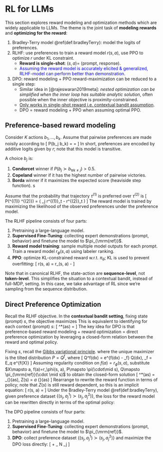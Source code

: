 # RL for LLMs {#rlLLMs}

This section explores reward modeling and optimization methods which are widely applicable to LLMs. The theme is the joint task of **modeling rewards** and **optimizing for the reward**: 

1. Bradley-Terry model \@ref(def:bradleyTerry): model the logits of preferences. 
2. RLHF: use preferences to train a reward model $r(s, a)$, use PPO to optimize $r$ under KL constraint. 
    - **Reward is single-shot**: $(s, a)=$ (prompt, response). 
    - <span style="color:blue"> Assuming the reward model is accurately elicited & generalized, RLHF-model can perform better than demonstration. </style>
3. DPO: reward modeling + PPO reward-maximization can be reduced to a single step: 
    - Similar idea in [@rajeswaran2019meta]: _nested optimization can be simplified when the inner loop has suitable analytic solution_, often possible when the inner objective is proximity-constrained. 
    - <u>Only works in single-shot reward i.e. contextual bandit assumption</u>. 
    - DPO = reward modeling + PPO when assuming optimal PPO. 

## Preference-based reward modeling {#rewardPreference -} 

:::{.definition #bradleyTerry name="Bradley-Terry model"}
Consider $K$ actions $b_1, \dots, b_k$. Assume that pairwise preferences are made noisily according to 
\[ 
    P(b_j \succ b_k) 
    = \df{e^{r(b_j)}}{e^{r(b_k)} + e^{r(b_j)}} = \sigma[r(b_j) - r(b_k)]
\] 
In short, preferences are encoded by additive logits given by $r$; note that this model is transitive. 
:::

:::{.definition name="winners"}
A choice $b_j$ is: 

1. **Condorcet** winner if $P(b_j \succ b_{\forall k\neq j}) > 0.5$. 
2. **Copeland** winner if it has the highest number of pairwise victories. 
3. **Borda** winner if it maximizes the expected score (heaviside step function). s
:::

:::{.definition #hfModel name="preference model for trajectories"}
Assume that the probability that trajectory $\tau^{(1)}$ is preferred over $\tau^{(2)}$ is 
\[ 
    P(\tau^{(1)} \succ \tau^{(2)}) = \sigma \left(
        \sum_j r^{(1)}_t - r^{(2)}_t 
    \right)
\] 
The reward model is trained by maximizing the likelihood of the observed preferences under the preference model. 
:::

:::{.definition #rlhf name="RLHF"}
The RLHF pipeline consists of four parts: 

1. Pretraining a large-language model. 
2. **Supervised Fine-Tuning**: collecting expert demonstrations (prompt, behavior) and finetune the model to $\pi_{\mrm{ref}}$. 
3. **Reward model training**: sample multiple model outputs for each prompt. Train a reward model $r_\phi(s, a)$ using labeler ranking. 
4. **PPO**: optimize KL-constrained reward w.r.t. $\pi_\theta$; KL is used to prevent overfitting: 
\[ 
    r(s, a) = r_\phi(s, a) - \beta \log \df{\pi_\theta(a\mid s)}{\pi_{\mrm{ref}}(a\mid s)} 
\] 
:::

Note that in canonical RLHF, the state-action are **sequence-level**, not **token-level**. This simplifies the situation to a contextual bandit, instead of full-MDP, setting. In this case, we take advantage of RL since we're sampling from the sequence distribution. 

## Direct Preference Optimization {#dpo -}

Recall the RLHF objective. In the **contextual bandit setting**, fixing state (prompt) $s$, the objective maximizes 
\begin{align}
    \EEV{s\sim \mca D}{a\sim \pi_\theta(\cdot \mid s)} \left[
        r_\phi(s, a) - \beta D(\pi(\cdot \mid s)\| \pi_{\mrm{ref}}(\cdot \mid s)) 
    \right]
\end{align}
This is equivalent to identifying for each context (prompt) $s$: 
\[ 
    \pi^*(a\mid s) = \argmax{\pi(a\mid s)} \EV{a\sim \pi_\theta(\cdot \mid s)}\left[
        \df 1 \beta r_\phi(s, a) - D(\pi(\cdot \mid s)\| \pi_{\mrm{ref}}(\cdot \mid s)) 
    \right]
\] 
The key idea for DPO is that <span color="style:blue">preference-based reward modeling + reward optimization = direct preference optimization</span> by leveraging a closed-form relation between the reward and optimal policy. 

Fixing $s$, recall the [Gibbs variational principle](https://nlyu1.github.io/classical-info-theory/variational-characterizations.html#thm:donskerVaradhan). 
\begin{align}
    \log \mbb E_Q e^{f(X)} = \sup_P \mbb E_P f(X) - D(P\|Q) 
\end{align}
where the unique maximizer is the tilted distribution $P=Q^f$, where 
\[ 
    Q^f(dx) = e^{f(dx) - \psi_f} Q(dx), \quad \psi_f = \log \mbb E_q e^{f(X)}
\] 
Assuming regularity condition on $f(a) = r_\phi(s, a)$, substitute $X\mapsto a, f(a)=r_\phi(s, a), P\mapsto \pi(\cdot\mid s), Q\mapsto \pi_{\mrm{ref}}(\cdot \mid s)$ to obtain the closed-form solution 
\[ 
    \pi^*(a\mid s) = \df{1}{Z(s)} \exp \left[\frac 1 \beta r(s, a)\right] \pi_{\mrm{ref}}(a\mid s), \quad Z(s) = \sum_a \pi_{\mrm{ref}}(a\mid s) \exp \left[\frac 1 \beta r(s, a)\right]
\] 
Rearrange to rewrite the reward function in terms of policy; note that $Z(s)$ is still reward dependent, so this is an implicit equation: 
\[ 
    r(s, a) = \beta \left[
        \log \df{\pi^*(a\mid s)}{\pi_{\mrm{ref}}(a\mid s)} + \log Z(s)
    \right]
\] 
Under the Bradley-Terry model \@ref(def:bradleyTerry), given preference dataset $\{(s_j, a^1_j) \succ (s_j, a^2_j)\}$, the loss for the reward model can be rewritten directly in terms of the optimal policy: 
\begin{align}
    \mca L 
    &= -\df 1 N \sum_j \sigma \left[
        r(s^1_j, a^1_j) - r(s^2_j, a^2_j) 
    \right] \\ 
    &= -\df 1 N \sum_j \sigma\left[ \beta \log \df{\pi^*(a_1\mid s)}{\pi_{\mrm{ref}}(a_1\mid s)} - \beta \log \df{\pi^*(a_2\mid s)}{\pi_{\mrm{ref}}(a_2\mid s)}
    \right] 
\end{align}

:::{.definition #dpoAlg name="DPO algorithm"}
The DPO pipeline consists of four parts: 

1. Pretraining a large-language model. 
2. **Supervised Fine-Tuning**: collecting expert demonstrations (prompt, behavior) and finetune the model to $\pi_{\mrm{ref}}$. 
3. **DPO**: collect preference dataset $\{(s_j, a^1_j) \succ (s_j, a^2_j)\}$ and maximize the DPO loss directly: 
\[ 
    \theta \mapsto \theta + \alpha \nabla_\theta \df 1 N \sum_j \sigma\left[ \beta \log \df{\pi^*(a_1\mid s)}{\pi_{\mrm{ref}}(a_1\mid s)} - \beta \log \df{\pi^*(a_2\mid s)}{\pi_{\mrm{ref}}(a_2\mid s)}\right]
\] 
:::